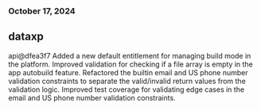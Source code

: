 ### October 17, 2024
## dataxp

api@dfea3f7
Added a new default entitlement for managing build mode in the platform.
Improved validation for checking if a file array is empty in the app autobuild feature.
Refactored the builtin email and US phone number validation constraints to separate the valid/invalid return values from the validation logic.
Improved test coverage for validating edge cases in the email and US phone number validation constraints.
